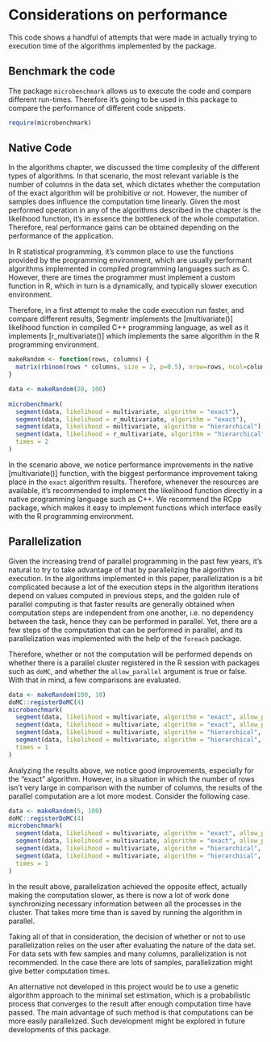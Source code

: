 # Considerations on performance

This code shows a handful of attempts that were made in actually trying to execution
time of the algorithms implemented by the package.

## Benchmark the code

The package `microbenchmark` allows us to execute the code and compare different run-times.
Therefore it's going to be used in this package to compare the performance of different
code snippets.

```r
require(microbenchmark)
```

## Native Code

In the algorithms chapter, we discussed the time complexity of the different types of
algorithms. In that scenario, the most relevant variable is the number of columns
in the data set, which dictates whether the computation of the exact algorithm will
be prohibitive or not. However, the number of samples does influence the computation
time linearly. Given the most performed operation in any of the algorithms described
in the chapter is the likelihood function, it's in essence the bottleneck of the
whole computation. Therefore, real performance gains can be obtained depending on
the performance of the application.

In R statistical programming, it's common place to use the functions provided by the
programming environment, which are usually performant algorithms implemented in compiled
programming languages such as C. However, there are times the programmer must implement
a custom function in R, which in turn is a dynamically, and typically slower execution
environment.

Therefore, in a first attempt to make the code execution run faster, and compare different
results, Segmentr implements the [multivariate()] likelihood function in compiled C++ programming language,
as well as it implements [r_multivariate()] which implements the same algorithm in the R
programming environment.

```r
makeRandom <- function(rows, columns) {
  matrix(rbinom(rows * columns, size = 2, p=0.5), nrow=rows, ncol=columns)
}

data <- makeRandom(20, 100)
 
microbenchmark(
  segment(data, likelihood = multivariate, algorithm = "exact"),
  segment(data, likelihood = r_multivariate, algorithm = "exact"),
  segment(data, likelihood = multivariate, algorithm = "hierarchical"),
  segment(data, likelihood = r_multivariate, algorithm = "hierarchical"),
  times = 2
)
```

In the scenario above, we notice performance improvements in the native [multivariate()]
function, with the biggest performance improvement taking place in the `exact` algorithm
results. Therefore, whenever the resources are available, it's recommended to implement
the likelihood function directly in a native programming language such as C++. We recommend
the RCpp package, which makes it easy to implement functions which interface easily with
the R programming environment.

## Parallelization

Given the increasing trend of parallel programming in the past few years, it's natural
to try to take advantage of that by parallelizing the algorithm execution. In the
algorithms implemented in this paper, parallelization is a bit complicated because
a lot of the execution steps in the algorithm iterations depend on values computed
in previous steps, and the golden rule of parallel computing is that faster results
are generally obtained when computation steps are independent from one another, i.e.
no dependency between the task, hence they can be performed in parallel. Yet, there are
a few steps of the computation that can be performed in parallel, and its parallelization
was implemented with the help of the `foreach` package.

Therefore, whether or not the computation will be performed depends on whether there is
a parallel cluster registered in the R session with packages such as `doMC`, and whether
the `allow_parallel` argument is true or false. With that in mind, a few comparisons are evaluated.

```r
data <- makeRandom(100, 10)
doMC::registerDoMC(4)
microbenchmark(
  segment(data, likelihood = multivariate, algorithm = "exact", allow_parallel = FALSE),
  segment(data, likelihood = multivariate, algorithm = "exact", allow_parallel = TRUE),
  segment(data, likelihood = multivariate, algorithm = "hierarchical", allow_parallel = FALSE),
  segment(data, likelihood = multivariate, algorithm = "hierarchical", allow_parallel = TRUE),
  times = 1
)
```

Analyzing the results above, we notice good improvements, especially for the "exact" algorithm.
However, in a situation in which the number of rows isn't very large in comparison with the
number of columns, the results of the parallel computation are a lot more modest.
Consider the following case.

```r
data <- makeRandom(5, 100)
doMC::registerDoMC(4)
microbenchmark(
  segment(data, likelihood = multivariate, algorithm = "exact", allow_parallel = FALSE),
  segment(data, likelihood = multivariate, algorithm = "exact", allow_parallel = TRUE),
  segment(data, likelihood = multivariate, algorithm = "hierarchical", allow_parallel = FALSE),
  segment(data, likelihood = multivariate, algorithm = "hierarchical", allow_parallel = TRUE),
  times = 1
)
```

In the result above, parallelization achieved the opposite effect, actually making the
computation slower, as there is now a lot of work done synchronizing necessary information
between all the processes in the cluster. That takes more time than is saved by running
the algorithm in parallel.

Taking all of that in consideration, the decision of whether or not to use parallelization
relies on the user after evaluating the nature of the data set. For data sets with few samples
and many columns, parallelization is not recommended. In the case there are lots of samples,
parallelization might give better computation times.

An alternative not developed in this project would be to use a genetic algorithm approach to
the minimal set estimation, which is a probabilistic process that converges to the result
after enough computation time have passed. The main advantage of such method is that computations
can be more easily parallelized. Such development might be explored in future developments of
this package.